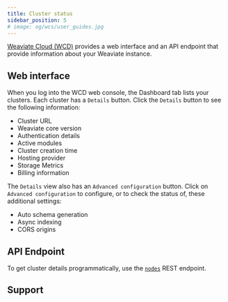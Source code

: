 ```yaml
---
title: Cluster status
sidebar_position: 5
# image: og/wcs/user_guides.jpg
---
```


[Weaviate Cloud (WCD)](https://console.weaviate.cloud/) provides a web interface and an API endpoint that provide information about your Weaviate instance.

## Web interface

When you log into the WCD web console, the Dashboard tab lists your clusters. Each cluster has a `Details` button. Click the `Details` button to see the following information:

- Cluster URL
- Weaviate core version
- Authentication details
- Active modules
- Cluster creation time
- Hosting provider
- Storage Metrics
- Billing information

The `Details` view also has an `Advanced configuration` button. Click on `Advanced configuration` to configure, or to check the status of, these additional settings:

- Auto schema generation
- Async indexing
- CORS origins


## API Endpoint

To get cluster details programmatically, use the [`nodes`](../../weaviate/config-refs/nodes.md) REST endpoint.


<APIOutputs />

## Support


<SupportAndTrouble />
